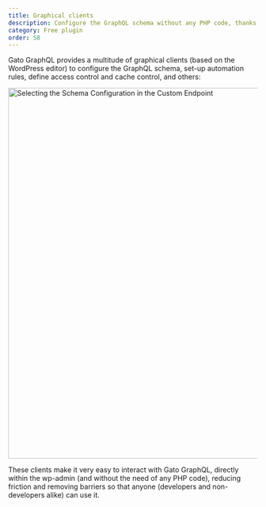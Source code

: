 ```yaml
---
title: Graphical clients
description: Configure the GraphQL schema without any PHP code, thanks to dedicated clients based on the WordPress-editor
category: Free plugin
order: 58
---
```


Gato GraphQL provides a multitude of graphical clients (based on the WordPress editor) to configure the GraphQL schema, set-up automation rules, define access control and cache control, and others:

<Image
  src="/assets/guides/upstream/schema-configuration-in-custom-endpoint.png"
  width="1024"
  height="750"
  alt="Selecting the Schema Configuration in the Custom Endpoint"
  caption="Selecting the Schema Configuration in the Custom Endpoint"
/>

These clients make it very easy to interact with Gato GraphQL, directly within the wp-admin (and without the need of any PHP code), reducing friction and removing barriers so that anyone (developers and non-developers alike) can use it.
